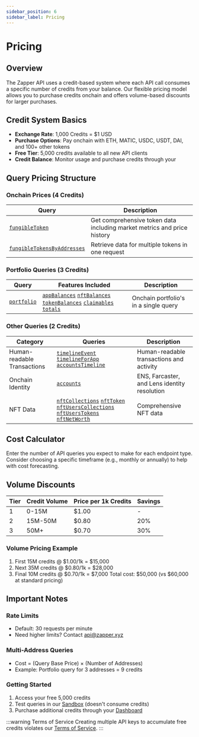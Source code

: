 ```yaml
---
sidebar_position: 6
sidebar_label: Pricing
---
```




# Pricing

## Overview
The Zapper API uses a credit-based system where each API call consumes a specific number of credits from your balance. Our flexible pricing model allows you to purchase credits onchain and offers volume-based discounts for larger purchases.

## Credit System Basics
- **Exchange Rate**: 1,000 Credits = $1 USD
- **Purchase Options**: Pay onchain with ETH, MATIC, USDC, USDT, DAI, and 100+ other tokens
- **Free Tier**: 5,000 credits available to all new API clients
- **Credit Balance**: Monitor usage and purchase credits through your <SignInDashboard />

## Query Pricing Structure

### Onchain Prices (4 Credits)
| Query | Description |
|-------|-------------|
| [`fungibleToken`](/docs/api/endpoints/onchain-prices#fungibletoken) | Get comprehensive token data including market metrics and price history |
| [`fungibleTokensByAddresses`](/docs/api/endpoints/onchain-prices#fungibletokensbyaddresses) | Retrieve data for multiple tokens in one request |

### Portfolio Queries (3 Credits)
| Query | Features Included | Description |
|-------|------------------|-------------|
| [`portfolio`](/docs/api/endpoints/portfolio) | [`appBalances`](/docs/api/endpoints/portfolio#2-app-balances-appbalances) [`nftBalances`](/docs/api/endpoints/portfolio#3-nft-balances-nftbalances) [`tokenBalances`](/docs/api/endpoints/portfolio#1-token-balances-tokenbalances) [`claimables`](/docs/api/endpoints/portfolio#5-claimables) [`totals`](/docs/api/endpoints/portfolio#4-portfolio-totals-totals) | Onchain portfolio's in a single query |

### Other Queries (2 Credits)
| Category | Queries | Description |
|----------|---------|-------------|
| Human-readable Transactions | [`timelineEvent`](/docs/api/endpoints/human-readable-transactions/timeline-event) [`timelineForApp`](/docs/api/endpoints/human-readable-transactions/app-timelines) [`accountsTimeline`](/docs/api/endpoints/human-readable-transactions/account-timelines) | Human-readable transactions and activity |
| Onchain Identity | [`accounts`](/docs/api/endpoints/onchain-identity#accounts) | ENS, Farcaster, and Lens identity resolution |
| NFT Data | [`nftCollections`](/docs/api/endpoints/nft-queries/nft-collections) [`nftToken`](/docs/api/endpoints/nft-queries/nft-token) [`nftUsersCollections`](/docs/api/endpoints/nft-queries/nft-collection-holdings) [`nftUsersTokens`](/docs/api/endpoints/nft-queries/nft-token-holdings) [`nftNetWorth`](/docs/api/endpoints/nft-queries/nft-net-worth)  | Comprehensive NFT data |


## Cost Calculator

Enter the number of API queries you expect to make for each endpoint type. Consider choosing a specific timeframe (e.g., monthly or annually) to help with cost forecasting.

<PricingCalculator />

## Volume Discounts

| Tier | Credit Volume | Price per 1k Credits | Savings |
|------|---------------|---------------------|---------|
| 1 | 0-15M | $1.00 | - |
| 2 | 15M-50M | $0.80 | 20% |
| 3 | 50M+ | $0.70 | 30% |


### Volume Pricing Example

1. First 15M credits @ $1.00/1k = $15,000
2. Next 35M credits @ $0.80/1k = $28,000
3. Final 10M credits @ $0.70/1k = $7,000
Total cost: $50,000 (vs $60,000 at standard pricing)

## Important Notes

### Rate Limits
- Default: 30 requests per minute
- Need higher limits? Contact api@zapper.xyz

### Multi-Address Queries
- Cost = (Query Base Price) × (Number of Addresses)
- Example: Portfolio query for 3 addresses = 9 credits

### Getting Started
1. Access your free 5,000 credits
2. Test queries in our [Sandbox](/docs/api/sandbox) (doesn't consume credits)
3. Purchase additional credits through your [Dashboard](/dashboard)



:::warning Terms of Service
Creating multiple API keys to accumulate free credits violates our [Terms of Service](https://zapper.xyz/docs/api-terms-of-use.pdf).
:::
